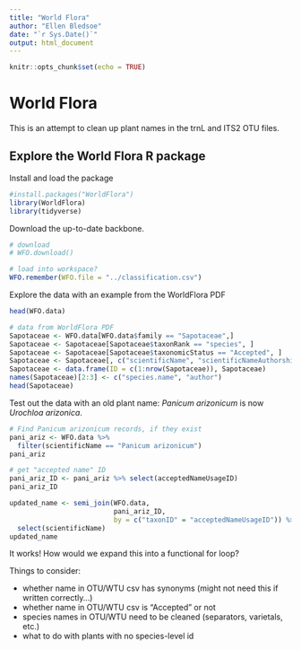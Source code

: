 ```yaml
---
title: "World Flora"
author: "Ellen Bledsoe"
date: "`r Sys.Date()`"
output: html_document
---
```


```r
knitr::opts_chunk$set(echo = TRUE)
```

# World Flora
This is an attempt to clean up plant names in the trnL and ITS2 OTU files.

## Explore the World Flora R package

Install and load the package
```r
#install.packages("WorldFlora")
library(WorldFlora)
library(tidyverse)
```

Download the up-to-date backbone.
```r
# download
# WFO.download()

# load into workspace?
WFO.remember(WFO.file = "../classification.csv")
```

Explore the data with an example from the WorldFlora PDF
```r
head(WFO.data)

# data from WorldFlora PDF
Sapotaceae <- WFO.data[WFO.data$family == "Sapotaceae",]
Sapotaceae <- Sapotaceae[Sapotaceae$taxonRank == "species", ]
Sapotaceae <- Sapotaceae[Sapotaceae$taxonomicStatus == "Accepted", ]
Sapotaceae <- Sapotaceae[, c("scientificName", "scientificNameAuthorship")]
Sapotaceae <- data.frame(ID = c(1:nrow(Sapotaceae)), Sapotaceae)
names(Sapotaceae)[2:3] <- c("species.name", "author")
head(Sapotaceae)
```

Test out the data with an old plant name: _Panicum arizonicum_ is now _Urochloa arizonica_.
```r
# Find Panicum arizonicum records, if they exist
pani_ariz <- WFO.data %>% 
  filter(scientificName == "Panicum arizonicum")
pani_ariz

# get "accepted name" ID
pani_ariz_ID <- pani_ariz %>% select(acceptedNameUsageID)
pani_ariz_ID

updated_name <- semi_join(WFO.data,
                          pani_ariz_ID,
                          by = c("taxonID" = "acceptedNameUsageID")) %>% 
  select(scientificName)
updated_name
```

It works! How would we expand this into a functional for loop?

Things to consider:
  
  - whether name in OTU/WTU csv has synonyms (might not need this if written correctly...)
  - whether name in OTU/WTU csv is "Accepted" or not
  - species names in OTU/WTU need to be cleaned (separators, varietals, etc.)
  - what to do with plants with no species-level id
```r

```
  
  